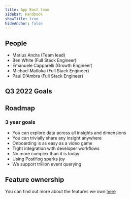```yaml
---
title: App East team
sidebar: Handbook
showTitle: true
hideAnchor: false
---
```


## People

- Marius Andra (Team lead)
- Ben White (Full Stack Engineer)
- Emanuele Capparelli (Growth Engineer)
- Michael Matloka (Full Stack Engineer)
- Paul D'Ambra (Full Stack Engineer)

<Mission />

## Q3 2022 Goals


<Objectives />


## Roadmap

### 3 year goals
* You can explore data across all insights and dimensions
* You can trivially share any insight anywhere
* Onboarding is as easy as a video game
* Tight integration with developer workflows
* No more complex than it is today
* Using PostHog sparks joy
* We support trillion event querying

## Feature ownership
You can find out more about the features we own [here](/handbook/engineering/feature-ownership)
